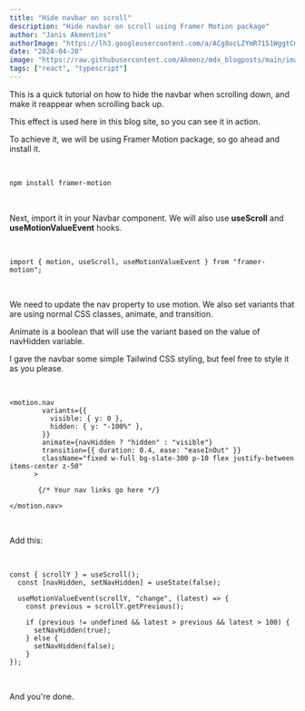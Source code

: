 ```yaml
---
title: "Hide navbar on scroll"
description: "Hide navbar on scroll using Framer Motion package"
author: "Janis Akmentins"
authorImage: "https://lh3.googleusercontent.com/a/ACg8ocLZYmR7151WggtCmwlpqbsvDxMcTxva3CQzxRm8q123b3o=s96-c"
date: "2024-04-20"
image: "https://raw.githubusercontent.com/Akmenz/mdx_blogposts/main/images/framer.png"
tags: ["react", "typescript"]
---
```


This is a quick tutorial on how to hide the navbar when scrolling down, and make it reappear when scrolling back up.

This effect is used here in this blog site, so you can see it in action.

To achieve it, we will be using Framer Motion package, so go ahead and install it.

&nbsp;

```bash
npm install framer-motion
```
&nbsp;

Next, import it in your Navbar component. We will also use **useScroll** and **useMotionValueEvent** hooks.

&nbsp;

```tsx
import { motion, useScroll, useMotionValueEvent } from "framer-motion";
```

&nbsp;

We need to update the nav property to use motion. We also set variants that are using normal CSS classes, animate, and transition.

Animate is a boolean that will use the variant based on the value of navHidden variable.

I gave the navbar some simple Tailwind CSS styling, but feel free to style it as you please.

&nbsp;

```tsx
<motion.nav
        variants={{
          visible: { y: 0 },
          hidden: { y: "-100%" },
        }}
        animate={navHidden ? "hidden" : "visible"}
        transition={{ duration: 0.4, ease: "easeInOut" }}
        className="fixed w-full bg-slate-300 p-10 flex justify-between items-center z-50"
      >
       
       {/* Your nav links go here */}

</motion.nav>
```

&nbsp;

Add this:

&nbsp;

```tsx
const { scrollY } = useScroll();
  const [navHidden, setNavHidden] = useState(false);

  useMotionValueEvent(scrollY, "change", (latest) => {
    const previous = scrollY.getPrevious();

    if (previous != undefined && latest > previous && latest > 100) {
      setNavHidden(true);
    } else {
      setNavHidden(false);
    }
});
```

&nbsp;

And you're done.